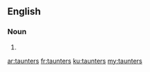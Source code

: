 ==English==

===Noun===
{{head|en|plural}}

# {{plural of|taunter|lang=en|nocat=1}}

[[ar:taunters]]
[[fr:taunters]]
[[ku:taunters]]
[[my:taunters]]